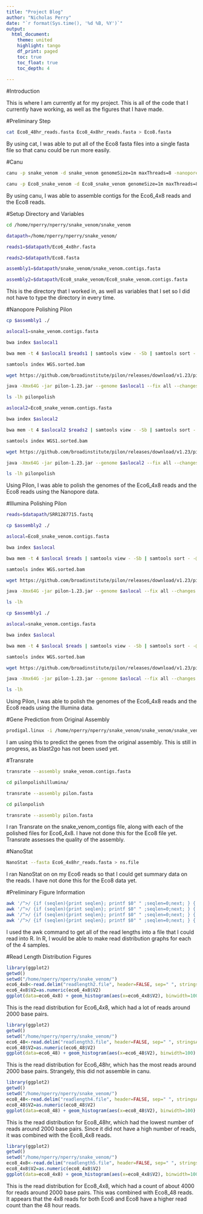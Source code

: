 ```yaml
---
title: "Project Blog"
author: "Nicholas Perry"
date: "`r format(Sys.time(), '%d %B, %Y')`"
output: 
  html_document:
    theme: united
    highlight: tango
    df_print: paged
    toc: true
    toc_float: true
    toc_depth: 4
  
---
```


#Introduction

This is where I am currently at for my project. This is all of the code that I currently have working, as well as the figures that I have made.

#Preliminary Step

```bash
cat Eco8_48hr_reads.fasta Eco8_4x8hr_reads.fasta > Eco8.fasta
```

By using cat, I was able to put all of the Eco8 fasta files into a single fasta file so that canu could be run more easily.

#Canu

```bash
canu -p snake_venom -d snake_venom genomeSize=1m maxThreads=8 -nanopore-raw /home/nperry/nperry/snake_venom/Eco6_4x8hr.fasta > canuLogFile

canu -p Eco8_snake_venom -d Eco8_snake_venom genomeSize=1m maxThreads=8 -nanopore-raw /home/nperry/nperry/snake_venom/Eco8.fasta > canuLogFile2
```

By using canu, I was able to assemble contigs for the Eco6_4x8 reads and the Eco8 reads.

#Setup Directory and Variables

```bash
cd /home/nperry/nperry/snake_venom/snake_venom

datapath=/home/nperry/nperry/snake_venom/

reads1=$datapath/Eco6_4x8hr.fasta

reads2=$datapath/Eco8.fasta

assembly1=$datapath/snake_venom/snake_venom.contigs.fasta

assembly2=$datapath/Eco8_snake_venom/Eco8_snake_venom.contigs.fasta
```

This is the directory that I worked in, as well as variables that I set so I did not have to type the directory in every time.

#Nanopore Polishing Pilon

```bash
cp $assembly1 ./

aslocal1=snake_venom.contigs.fasta

bwa index $aslocal1

bwa mem -t 4 $aslocal1 $reads1 | samtools view - -Sb | samtools sort - -@4 -o WGS.sorted.bam

samtools index WGS.sorted.bam

wget https://github.com/broadinstitute/pilon/releases/download/v1.23/pilon-1.23.jar 

java -Xmx64G -jar pilon-1.23.jar --genome $aslocal1 --fix all --changes --bam WGS.sorted.bam --threads 4 --outdir pilonpolish

ls -lh pilonpolish

aslocal2=Eco8_snake_venom.contigs.fasta

bwa index $aslocal2

bwa mem -t 4 $aslocal2 $reads2 | samtools view - -Sb | samtools sort - -@4 -o WGS1.sorted.bam

samtools index WGS1.sorted.bam

wget https://github.com/broadinstitute/pilon/releases/download/v1.23/pilon-1.23.jar 

java -Xmx64G -jar pilon-1.23.jar --genome $aslocal2 --fix all --changes --bam WGS1.sorted.bam --threads 4 --outdir pilonpolish

ls -lh pilonpolish
```

Using Pilon, I was able to polish the genomes of the Eco6_4x8 reads and the Eco8 reads using the Nanopore data.

#Illumina Polishing Pilon

```bash
reads=$datapath/SRR1287715.fastq

cp $assembly2 ./

aslocal=Eco8_snake_venom.contigs.fasta

bwa index $aslocal

bwa mem -t 4 $aslocal $reads | samtools view - -Sb | samtools sort - -@4 -o WGS.sorted.bam

samtools index WGS.sorted.bam

wget https://github.com/broadinstitute/pilon/releases/download/v1.23/pilon-1.23.jar 

java -Xmx64G -jar pilon-1.23.jar --genome $aslocal --fix all --changes --bam WGS.sorted.bam --threads 4 --outdir pilonpolishillumina

ls -lh

cp $assembly1 ./

aslocal=snake_venom.contigs.fasta

bwa index $aslocal

bwa mem -t 4 $aslocal $reads | samtools view - -Sb | samtools sort - -@4 -o WGS.sorted.bam

samtools index WGS.sorted.bam

wget https://github.com/broadinstitute/pilon/releases/download/v1.23/pilon-1.23.jar 

java -Xmx64G -jar pilon-1.23.jar --genome $aslocal --fix all --changes --bam WGS.sorted.bam --threads 4 --outdir pilonpolishillumina

ls -lh
```

Using Pilon, I was able to polish the genomes of the Eco6_4x8 reads and the Eco8 reads using the Illumina data.

#Gene Prediction from Original Assembly

```bash
prodigal.linux -i /home/nperry/nperry/snake_venom/snake_venom/snake_venom.contigs.fasta -o prodigal.test -a proteins.faa
```

I am using this to predict the genes from the original assembly. This is still in progress, as blast2go has not been used yet.

#Transrate

```bash
transrate --assembly snake_venom.contigs.fasta

cd pilonpolishillumina/

transrate --assembly pilon.fasta

cd pilonpolish

transrate --assembly pilon.fasta
```

I ran Transrate on the snake_venom_contigs file, along with each of the polished files for Eco6_4x8. I have not done this for the Eco8 file yet. Transrate assesses the quality of the assembly.

#NanoStat

```bash
NanoStat --fasta Eco6_4x8hr_reads.fasta > ns.file
```

I ran NanoStat on on my Eco6 reads so that I could get summary data on the reads. I have not done this for the Eco8 data yet.

#Preliminary Figure Information

```bash
awk '/^>/ {if (seqlen){print seqlen}; printf $0" " ;seqlen=0;next; } { seqlen += length($0)}END{print seqlen}' Eco6_4x8hr_reads.fasta > readlength2.file
awk '/^>/ {if (seqlen){print seqlen}; printf $0" " ;seqlen=0;next; } { seqlen += length($0)}END{print seqlen}' Eco6_48hr_reads.fasta > readlength3.file
awk '/^>/ {if (seqlen){print seqlen}; printf $0" " ;seqlen=0;next; } { seqlen += length($0)}END{print seqlen}' Eco8_48hr_reads.fasta > readlength4.file
awk '/^>/ {if (seqlen){print seqlen}; printf $0" " ;seqlen=0;next; } { seqlen += length($0)}END{print seqlen}' Eco8_4x8hr_reads.fasta > readlength5.file
```

I used the awk command to get all of the read lengths into a file that I could read into R. In R, I would be able to make read distribution graphs for each of the 4 samples.

#Read Length Distribution Figures

```R
library(ggplot2)
getwd()
setwd("/home/nperry/nperry/snake_venom/")
eco6_4x8<-read.delim("readlength2.file", header=FALSE, sep=" ", stringsAsFactors = FALSE)
eco6_4x8$V2=as.numeric(eco6_4x8$V2)
ggplot(data=eco6_4x8) + geom_histogram(aes(x=eco6_4x8$V2), binwidth=100) + xlim(0,6000)+xlab("Sequence Length")+ggtitle("Eco6_4x8 Read Length Distribution")
```

This is the read distribution for Eco6_4x8, which had a lot of reads around 2000 base pairs.

```R
library(ggplot2)
getwd()
setwd("/home/nperry/nperry/snake_venom/")
eco6_48<-read.delim("readlength3.file", header=FALSE, sep=" ", stringsAsFactors = FALSE)
eco6_48$V2=as.numeric(eco6_48$V2)
ggplot(data=eco6_48) + geom_histogram(aes(x=eco6_48$V2), binwidth=100) + xlim(0,6000)+xlab("Sequence Length")+ggtitle("Eco6_48hr Read Length Distribution")
```

This is the read distribution for Eco6_48hr, which has the most reads around 2000 base pairs. Strangely, this did not assemble in canu.

```R
library(ggplot2)
getwd()
setwd("/home/nperry/nperry/snake_venom/")
eco8_48<-read.delim("readlength4.file", header=FALSE, sep=" ", stringsAsFactors = FALSE)
eco8_48$V2=as.numeric(eco8_48$V2)
ggplot(data=eco8_48) + geom_histogram(aes(x=eco8_48$V2), binwidth=100) + xlim(0,6000)+xlab("Sequence Length")+ggtitle("Eco8_48hr Read Length Distribution")
```

This is the read distribution for Eco8_48hr, which had the lowest number of reads around 2000 base pairs. Since it did not have a high number of reads, it was combined with the Eco8_4x8 reads.

```R
library(ggplot2)
getwd()
setwd("/home/nperry/nperry/snake_venom/")
eco8_4x8<-read.delim("readlength5.file", header=FALSE, sep=" ", stringsAsFactors = FALSE)
eco8_4x8$V2=as.numeric(eco8_4x8$V2)
ggplot(data=eco8_4x8) + geom_histogram(aes(x=eco8_4x8$V2), binwidth=100) + xlim(0,6000)+xlab("Sequence Length")+ggtitle("Eco8_4x8 Read Length Distribution")
```

This is the read distribution for Eco8_4x8, which had a count of about 4000 for reads around 2000 base pairs. This was combined with Eco8_48 reads. It appears that the 4x8 reads for both Eco6 and Eco8 have a higher read count than the 48 hour reads.
